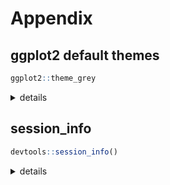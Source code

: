 # Appendix {-} 
## ggplot2 default themes {-}
<div id='default_theme'></div>
```r
ggplot2::theme_grey
```
<details><summary>details</summary>
```r
#formatR::tidy_source(text = deparse(ggplot2::theme_grey))
ggplot2::theme_grey
```
</details>

## session_info {-}
```r
devtools::session_info()
```
<details><summary>details</summary>
```r
devtools::session_info()
```
</details>
